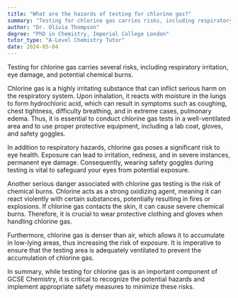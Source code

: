 ```yaml
---
title: "What are the hazards of testing for chlorine gas?"
summary: "Testing for chlorine gas carries risks, including respiratory irritation, eye damage, and potential chemical burns, highlighting the importance of safety precautions during such evaluations."
author: "Dr. Olivia Thompson"
degree: "PhD in Chemistry, Imperial College London"
tutor_type: "A-Level Chemistry Tutor"
date: 2024-05-04
---
```


Testing for chlorine gas carries several risks, including respiratory irritation, eye damage, and potential chemical burns.

Chlorine gas is a highly irritating substance that can inflict serious harm on the respiratory system. Upon inhalation, it reacts with moisture in the lungs to form hydrochloric acid, which can result in symptoms such as coughing, chest tightness, difficulty breathing, and in extreme cases, pulmonary edema. Thus, it is essential to conduct chlorine gas tests in a well-ventilated area and to use proper protective equipment, including a lab coat, gloves, and safety goggles.

In addition to respiratory hazards, chlorine gas poses a significant risk to eye health. Exposure can lead to irritation, redness, and in severe instances, permanent eye damage. Consequently, wearing safety goggles during testing is vital to safeguard your eyes from potential exposure.

Another serious danger associated with chlorine gas testing is the risk of chemical burns. Chlorine acts as a strong oxidizing agent, meaning it can react violently with certain substances, potentially resulting in fires or explosions. If chlorine gas contacts the skin, it can cause severe chemical burns. Therefore, it is crucial to wear protective clothing and gloves when handling chlorine gas.

Furthermore, chlorine gas is denser than air, which allows it to accumulate in low-lying areas, thus increasing the risk of exposure. It is imperative to ensure that the testing area is adequately ventilated to prevent the accumulation of chlorine gas.

In summary, while testing for chlorine gas is an important component of GCSE Chemistry, it is critical to recognize the potential hazards and implement appropriate safety measures to minimize these risks.
    